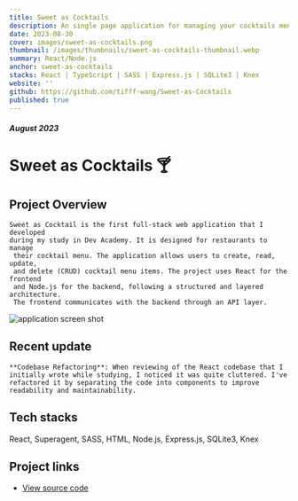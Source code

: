 ```yaml
---
title: Sweet as Cocktails
description: An single page application for managing your cocktails menu.
date: 2023-08-30
cover: images/sweet-as-cocktails.png
thumbnail: /images/thumbnails/sweet-as-cocktails-thumbnail.webp
summary: React/Node.js
anchor: sweet-as-cocktails
stacks: React | TypeScript | SASS | Express.js | SQLite3 | Knex
website: ''
github: https://github.com/tifff-wang/Sweet-as-Cocktails
published: true
---
```


##### August 2023

# Sweet as Cocktails 🍸

## Project Overview

    Sweet as Cocktail is the first full-stack web application that I developed
    during my study in Dev Academy. It is designed for restaurants to manage
     their cocktail menu. The application allows users to create, read, update,
     and delete (CRUD) cocktail menu items. The project uses React for the frontend
     and Node.js for the backend, following a structured and layered architecture.
     The frontend communicates with the backend through an API layer.

<img
    src="/images/sweet-as-cocktails.png"
    alt="application screen shot"
    className="design-img"
/>

## Recent update

    **Codebase Refactoring**: When reviewing of the React codebase that I initially wrote while studying, I noticed it was quite cluttered. I've refactored it by separating the code into components to improve readability and maintainability.

## Tech stacks

React, Superagent, SASS, HTML, Node.js, Express.js, SQLite3, Knex

## Project links

-   [View source code](https://github.com/tifff-wang/Sweet-as-Cocktails/?target=_blank)
